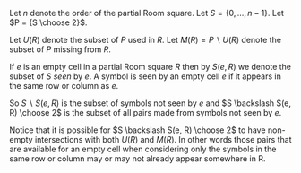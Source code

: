 Let $n$ denote the order of the partial Room square.
Let $S = \{0, \ldots, n - 1\}$.
Let $P = {S \choose 2}$.

Let
$U(R)$
denote the subset of
$P$
used in
$R$.
Let
$M(R) = P \backslash U(R)$
denote the subset of
$P$
missing from
$R$.

If
$e$
is an empty cell in a partial Room square
$R$
then by
$S(e, R)$
we denote
the subset of
$S$
*seen*
by
$e$.
A symbol is seen by an empty cell
$e$
if it appears in the same row or column
as
$e$.

So
$S \backslash S(e, R)$
is the subset of symbols
not seen by $e$
and
$S \backslash S(e, R) \choose 2$
is the subset of all pairs
made from symbols
not seen by $e$.

Notice that it is possible
for
$S \backslash S(e, R) \choose 2$
to have non-empty intersections
with both
$U(R)$
and
$M(R)$.
In other words those pairs
that are available for an empty
cell when considering only the
symbols in the same row
or column may
or may not
already appear somewhere in R.
